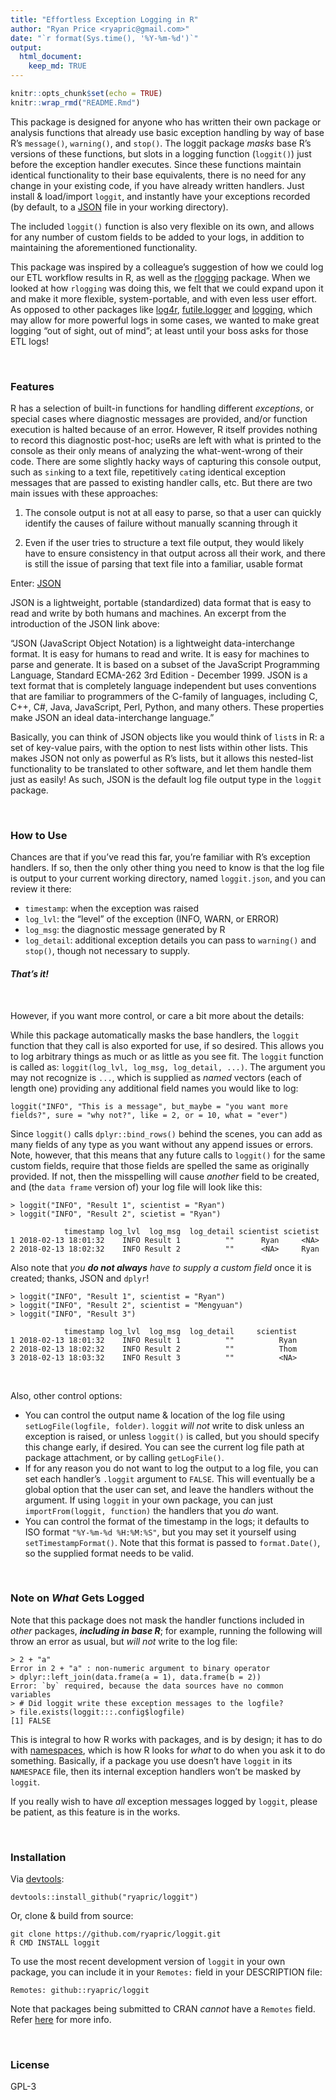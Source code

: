 ```yaml
---
title: "Effortless Exception Logging in R"
author: "Ryan Price <ryapric@gmail.com>"
date: "`r format(Sys.time(), '%Y-%m-%d')`"
output:
  html_document:
    keep_md: TRUE
---
```


```r
knitr::opts_chunk$set(echo = TRUE)
knitr::wrap_rmd("README.Rmd")
```

This package is designed for anyone who has written their own package or
analysis functions that already use basic exception handling by way of base R's
`message()`, `warning()`, and `stop()`. The loggit package *masks* base R's
versions of these functions, but slots in a logging function (`loggit()`) just
before the exception handler executes. Since these functions maintain identical
functionality to their base equivalents, there is no need for any change in
your existing code, if you have already written handlers. Just install &
load/import `loggit`, and instantly have your exceptions recorded (by default,
to a [JSON](https://www.json.org/) file in your working directory).

The included `loggit()` function is also very flexible on its own, and allows
for any number of custom fields to be added to your logs, in addition to
maintaining the aforementioned functionality.

This package was inspired by a colleague's suggestion of how we could log our
ETL workflow results in R, as well as the
[rlogging](https://github.com/mjkallen/rlogging) package. When we looked at how
`rlogging` was doing this, we felt that we could expand upon it and make it
more flexible, system-portable, and with even less user effort. As opposed to
other packages like [log4r](http://cran.r-project.org/package=log4r),
[futile.logger](http://cran.r-project.org/package=futile.logger) and
[logging](http://cran.r-project.org/package=logging), which may allow for more
powerful logs in some cases, we wanted to make great logging "out of sight, out
of mind"; at least until your boss asks for those ETL logs!

<br>

### Features

R has a selection of built-in functions for handling different *exceptions*, or
special cases where diagnostic messages are provided, and/or function execution
is halted because of an error. However, R itself provides nothing to record
this diagnostic post-hoc; useRs are left with what is printed to the console as
their only means of analyzing the what-went-wrong of their code. There are some
slightly hacky ways of capturing this console output, such as `sink`ing to a
text file, repetitively `cat`ing identical exception messages that are passed
to existing handler calls, etc. But there are two main issues with these
approaches:

1. The console output is not at all easy to parse, so that a user can quickly
identify the causes of failure without manually scanning through it

2. Even if the user tries to structure a text file output, they would likely
have to ensure consistency in that output across all their work, and there is
still the issue of parsing that text file into a familiar, usable format

Enter: [JSON](https://www.json.org/)

JSON is a lightweight, portable (standardized) data format that is easy to read
and write by both humans and machines. An excerpt from the introduction of the
JSON link above:

"JSON (JavaScript Object Notation) is a lightweight data-interchange format. It
is easy for humans to read and write. It is easy for machines to parse and
generate. It is based on a subset of the JavaScript Programming Language,
Standard ECMA-262 3rd Edition - December 1999. JSON is a text format that is
completely language independent but uses conventions that are familiar to
programmers of the C-family of languages, including C, C++, C#, Java,
JavaScript, Perl, Python, and many others. These properties make JSON an ideal
data-interchange language."

Basically, you can think of JSON objects like you would think of `list`s in R:
a set of key-value pairs, with the option to nest lists within other lists.
This makes JSON not only as powerful as R's lists, but it allows this
nested-list functionality to be translated to other software, and let them
handle them just as easily! As such, JSON is the default log file output type
in the `loggit` package.

<br>

### How to Use

Chances are that if you've read this far, you're familiar with R's exception
handlers. If so, then the only other thing you need to know is that the log
file is output to your current working directory, named `loggit.json`, and you
can review it there:

* `timestamp`: when the exception was raised
* `log_lvl`: the "level" of the exception (INFO, WARN, or ERROR)
* `log_msg`: the diagnostic message generated by R
* `log_detail`: additional exception details you can pass to `warning()` and
    `stop()`, though not necessary to supply.

#### _That's it!_

<br>

However, if you want more control, or care a bit more about the details:

While this package automatically masks the base handlers, the `loggit` function
that they call is also exported for use, if so desired. This allows you to log
arbitrary things as much or as little as you see fit. The `loggit` function is
called as: `loggit(log_lvl, log_msg, log_detail, ...)`. The argument you may
not recognize is `...`, which is supplied as *named* vectors (each of length
one) providing any additional field names you would like to log:

    loggit("INFO", "This is a message", but_maybe = "you want more fields?", sure = "why not?", like = 2, or = 10, what = "ever")

Since `loggit()` calls `dplyr::bind_rows()` behind the scenes, you can add as
many fields of any type as you want without any append issues or errors. Note,
however, that this means that any future calls to `loggit()` for the same
custom fields, require that those fields are spelled the same as originally
provided. If not, then the misspelling will cause *another* field to be
created, and (the `data frame` version of) your log file will look like this:

    > loggit("INFO", "Result 1", scientist = "Ryan")
    > loggit("INFO", "Result 2", scietist = "Ryan")

                timestamp log_lvl  log_msg  log_detail scientist scietist
    1 2018-02-13 18:01:32    INFO Result 1          ""      Ryan     <NA>
    2 2018-02-13 18:02:32    INFO Result 2          ""      <NA>     Ryan

Also note that *you __do not always__ have to supply a custom field* once it is
created; thanks, JSON and `dplyr`!

    > loggit("INFO", "Result 1", scientist = "Ryan")
    > loggit("INFO", "Result 2", scientist = "Mengyuan")
    > loggit("INFO", "Result 3")

                timestamp log_lvl  log_msg  log_detail     scientist
    1 2018-02-13 18:01:32    INFO Result 1          ""          Ryan
    2 2018-02-13 18:02:32    INFO Result 2          ""          Thom
    3 2018-02-13 18:03:32    INFO Result 3          ""          <NA>

<br>

Also, other control options:

* You can control the output name & location of the log file using
    `setLogFile(logfile, folder)`. `loggit` *will not* write to disk unless an
    exception is raised, or unless `loggit()` is called, but you should specify
    this change early, if desired. You can see the current log file path at
    package attachment, or by calling `getLogFile()`.
* If for any reason you do not want to log the output to a log file, you can
    set each handler's `.loggit` argument to `FALSE`. This will eventually be a
    global option that the user can set, and leave the handlers without the
    argument. If using `loggit` in your own package, you can just
    `importFrom(loggit, function)` the handlers that you _do_ want.
* You can control the format of the timestamp in the logs; it defaults to ISO
    format `"%Y-%m-%d %H:%M:%S"`, but you may set it yourself using
    `setTimestampFormat()`. Note that this format is passed to `format.Date()`,
    so the supplied format needs to be valid.

<br>

### Note on *What* Gets Logged

Note that this package does not mask the handler functions included in *other*
packages, _**including in base R**_; for example, running the following will
throw an error as usual, but *will not* write to the log file:

    > 2 + "a"
    Error in 2 + "a" : non-numeric argument to binary operator
    > dplyr::left_join(data.frame(a = 1), data.frame(b = 2))
    Error: `by` required, because the data sources have no common variables
    > # Did loggit write these exception messages to the logfile?
    > file.exists(loggit:::.config$logfile)
    [1] FALSE

This is integral to how R works with packages, and is by design; it has to do
with [namespaces](http://r-pkgs.had.co.nz/namespace.html), which is how R looks
for *what* to do when you ask it to do something. Basically, if a package you
use doesn't have `loggit` in its `NAMESPACE` file, then its internal exception
handlers won't be masked by `loggit`.

If you really wish to have *all* exception messages logged by `loggit`, please
be patient, as this feature is in the works.

<br>

### Installation

  Via [devtools](https://github.com/hadley/devtools):

    devtools::install_github("ryapric/loggit")

  Or, clone & build from source:

    git clone https://github.com/ryapric/loggit.git
    R CMD INSTALL loggit

To use the most recent development version of `loggit` in your own package, you
can include it in your `Remotes:` field in your DESCRIPTION file:

    Remotes: github::ryapric/loggit

Note that packages being submitted to CRAN *cannot* have a `Remotes` field.
Refer
[here](https://cran.r-project.org/web/packages/devtools/vignettes/dependencies.html)
for more info.

<br>

### License

GPL-3
